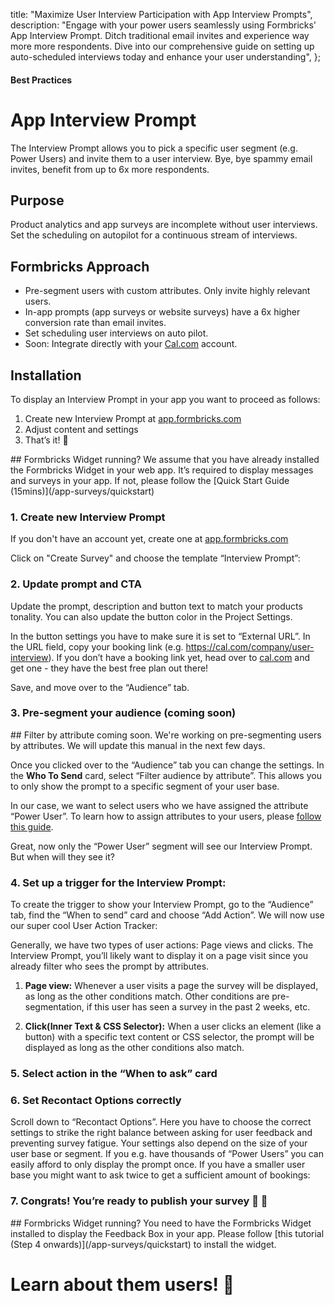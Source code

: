 

  title: "Maximize User Interview Participation with App Interview Prompts",
  description:
    "Engage with your power users seamlessly using Formbricks' App Interview Prompt. Ditch traditional email invites and experience way more more respondents. Dive into our comprehensive guide on setting up auto-scheduled interviews today and enhance your user understanding",
};

#### Best Practices

# App Interview Prompt

The Interview Prompt allows you to pick a specific user segment (e.g. Power Users) and invite them to a user interview. Bye, bye spammy email invites, benefit from up to 6x more respondents.

## Purpose

Product analytics and app surveys are incomplete without user interviews. Set the scheduling on autopilot for a continuous stream of interviews.

## Formbricks Approach

- Pre-segment users with custom attributes. Only invite highly relevant users.
- In-app prompts (app surveys or website surveys) have a 6x higher conversion rate than email invites.
- Set scheduling user interviews on auto pilot.
- Soon: Integrate directly with your [Cal.com](http://Cal.com) account.

## Installation

To display an Interview Prompt in your app you want to proceed as follows:

1. Create new Interview Prompt at [app.formbricks.com](https://app.formbricks.com/)
2. Adjust content and settings
3. That’s it! 🎉

<Note>
  ## Formbricks Widget running? We assume that you have already installed the Formbricks Widget in your web app. It’s required to display messages and surveys in your app. If not, please follow the [Quick Start Guide (15mins)](/app-surveys/quickstart)
</Note>

### 1. Create new Interview Prompt

If you don't have an account yet, create one at [app.formbricks.com](https://app.formbricks.com/auth/signup)

Click on "Create Survey" and choose the template “Interview Prompt”:

<MdxImage
  src={CreatePrompt}
  alt="Create interview prompt by template"
  quality="100"
  className="max-w-full rounded-lg sm:max-w-3xl"
/>

### 2. Update prompt and CTA

Update the prompt, description and button text to match your products tonality. You can also update the button color in the Project Settings.

<MdxImage
  src={ChangeText}
  alt="Change text content"
  quality="100"
  className="max-w-full rounded-lg sm:max-w-3xl"
/>

In the button settings you have to make sure it is set to “External URL”. In the URL field, copy your booking link (e.g. https://cal.com/company/user-interview). If you don’t have a booking link yet, head over to [cal.com](http://cal.com) and get one - they have the best free plan out there!

<MdxImage
  src={InterviewExample}
  alt="Add CSS action"
  quality="100"
  className="max-w-full rounded-lg sm:max-w-3xl"
/>

Save, and move over to the “Audience” tab.

### 3. Pre-segment your audience (coming soon)

<Note>
  ## Filter by attribute coming soon. We're working on pre-segmenting users by attributes. We will update this manual in the next few days.
</Note>

Once you clicked over to the “Audience” tab you can change the settings. In the **Who To Send** card, select “Filter audience by attribute”. This allows you to only show the prompt to a specific segment of your user base.

In our case, we want to select users who we have assigned the attribute “Power User”. To learn how to assign attributes to your users, please [follow this guide](/app-surveys/user-identification).

Great, now only the “Power User” segment will see our Interview Prompt. But when will they see it?

### 4. Set up a trigger for the Interview Prompt:

To create the trigger to show your Interview Prompt, go to the “Audience” tab, find the “When to send” card and choose “Add Action”. We will now use our super cool User Action Tracker:

<MdxImage src={AddAction} alt="Add action" quality="100" className="max-w-full rounded-lg sm:max-w-3xl" />

Generally, we have two types of user actions: Page views and clicks. The Interview Prompt, you’ll likely want to display it on a page visit since you already filter who sees the prompt by attributes.

1. **Page view:** Whenever a user visits a page the survey will be displayed, as long as the other conditions match. Other conditions are pre-segmentation, if this user has seen a survey in the past 2 weeks, etc.

<MdxImage
  src={ActionPageurl}
  alt="Add page URL action"
  quality="100"
  className="max-w-full rounded-lg sm:max-w-3xl"
/>

2. **Click(Inner Text & CSS Selector):** When a user clicks an element (like a button) with a specific text content or CSS selector, the prompt will be displayed as long as the other conditions also match.

<div className="grid max-w-full grid-cols-2 space-x-2 sm:max-w-3xl">
  <MdxImage src={ActionCSS} alt="Add CSS action" quality="100" className="rounded-lg" />
  <MdxImage src={ActionInner} alt="Add inner text action" quality="100" className="rounded-lg" />
</div>

### 5. Select action in the “When to ask” card

<MdxImage
  src={SelectAction}
  alt="Select feedback button action"
  quality="100"
  className="max-w-full rounded-lg sm:max-w-3xl"
/>

### 6. Set Recontact Options correctly

Scroll down to “Recontact Options”. Here you have to choose the correct settings to strike the right balance between asking for user feedback and preventing survey fatigue. Your settings also depend on the size of your user base or segment. If you e.g. have thousands of “Power Users” you can easily afford to only display the prompt once. If you have a smaller user base you might want to ask twice to get a sufficient amount of bookings:

<MdxImage
  src={RecontactOptions}
  alt="Set recontact options"
  quality="100"
  className="max-w-full rounded-lg sm:max-w-3xl"
/>

### 7. Congrats! You’re ready to publish your survey 💃 🤸

<MdxImage src={Publish} alt="Publish survey" quality="100" className="max-w-full rounded-lg sm:max-w-3xl" />

<Note>
  ## Formbricks Widget running? You need to have the Formbricks Widget installed to display the Feedback Box in your app. Please follow [this tutorial (Step 4 onwards)](/app-surveys/quickstart) to install the widget.
</Note>

###

# Learn about them users! 🎉
